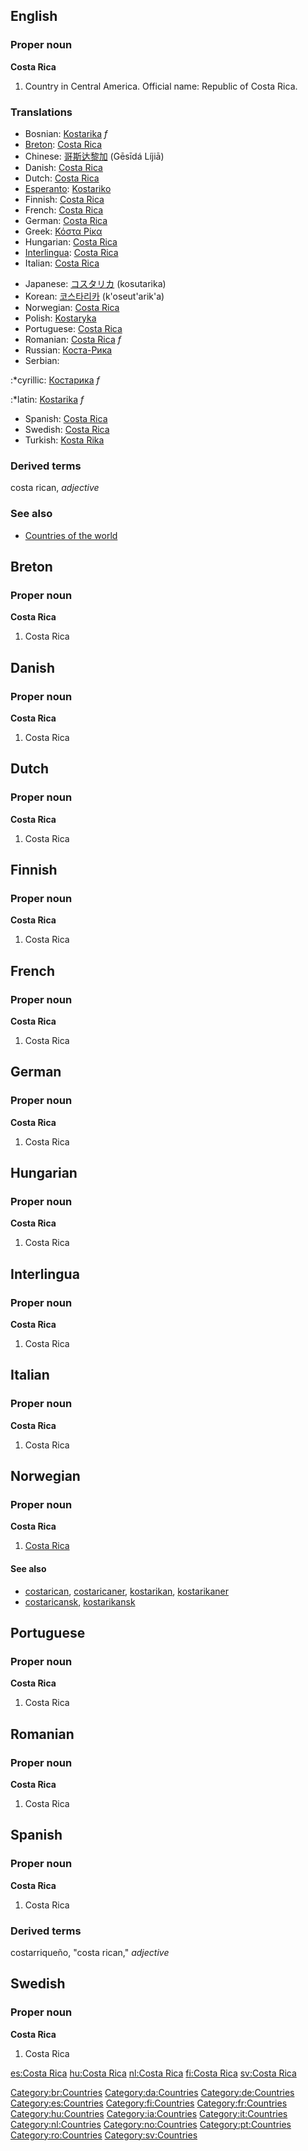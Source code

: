 ==English==

===Proper noun===
'''Costa Rica'''

# Country in Central America. Official name: Republic of Costa Rica.
===Translations===
{{top}}
*Bosnian: [[Kostarika]] ''f''
*[[Breton]]: [[Costa Rica]]
*Chinese: [[哥斯达黎加]] (Gēsīdá Líjiā)
*Danish: [[Costa Rica]]
*Dutch: [[Costa Rica]]
*[[Esperanto]]: [[Kostariko]]
*Finnish: [[Costa Rica]]
*French: [[Costa Rica]]
*German: [[Costa Rica]]
*Greek: [[Κόστα Ρίκα]]
*Hungarian: [[Costa Rica]]
*[[Interlingua]]: [[Costa Rica]]
*Italian: [[Costa Rica]]
{{mid}}
*Japanese: [[コスタリカ]] (kosutarika)
*Korean: [[코스타리카]] (k'oseut'arik'a)
*Norwegian: [[#Norwegian|Costa Rica]]
*Polish: [[Kostaryka]]
*Portuguese: [[Costa Rica]]
*Romanian: [[Costa Rica]] ''f''
*Russian: [[Коста-Рика]]
*Serbian:
:*cyrillic: [[Костарика]] ''f''
:*latin: [[Kostarika]] ''f''
*Spanish: [[Costa Rica]]
*Swedish: [[Costa Rica]]
*Turkish: [[Kosta Rika]]
{{bottom}}

===Derived terms===
costa rican, ''adjective''

===See also===
* [[Countries of the world]]

==Breton==
===Proper noun===
'''Costa Rica'''
#Costa Rica

==Danish==
===Proper noun===
'''Costa Rica'''
#Costa Rica

==Dutch==
===Proper noun===
'''Costa Rica'''
#Costa Rica

==Finnish==
===Proper noun===
'''Costa Rica'''
#Costa Rica

==French==
===Proper noun===
'''Costa Rica'''
#Costa Rica

==German==
===Proper noun===
'''Costa Rica'''
#Costa Rica

==Hungarian==
===Proper noun===
'''Costa Rica'''
#Costa Rica

==Interlingua==
===Proper noun===
'''Costa Rica'''
#Costa Rica

==Italian==
===Proper noun===
'''Costa Rica'''
#Costa Rica

==Norwegian==
===Proper noun===
'''Costa Rica'''
#[[#English|Costa Rica]]
====See also====
*[[costarican]], [[costaricaner]], [[kostarikan]], [[kostarikaner]]
*[[costaricansk]], [[kostarikansk]]

==Portuguese==
===Proper noun===
'''Costa Rica'''
#Costa Rica

==Romanian==
===Proper noun===
'''Costa Rica'''
#Costa Rica

==Spanish==
===Proper noun===
'''Costa Rica'''
#Costa Rica

===Derived terms===
costarriqueño, "costa rican," ''adjective''

==Swedish==
===Proper noun===
'''Costa Rica'''
#Costa Rica

[[Category:br:Countries]]
[[Category:da:Countries]]
[[Category:de:Countries]]
[[Category:es:Countries]]
[[Category:fi:Countries]]
[[Category:fr:Countries]]
[[Category:hu:Countries]]
[[Category:ia:Countries]]
[[Category:it:Countries]]
[[Category:nl:Countries]]
[[Category:no:Countries]]
[[Category:pt:Countries]]
[[Category:ro:Countries]]
[[Category:sv:Countries]]

[[es:Costa Rica]]
[[hu:Costa Rica]]
[[nl:Costa Rica]]
[[fi:Costa Rica]]
[[sv:Costa Rica]]